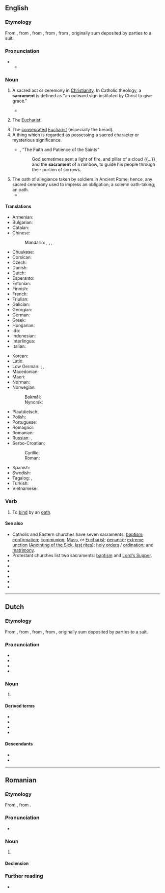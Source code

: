 ==English==

===Etymology===
From {{inh|en|enm|sacrament}}, from {{der|en|fro|sacrement}}, from {{der|en|EL.|sacrāmentum||sacrament}}, from {{der|en|la|sacrō||hallow, consecrate}}, from {{m|la|sacer||sacred, holy}}, originally sum deposited by parties to a suit.

===Pronunciation===
* {{IPA|en|/ˈsækɹəmənt/}}
** {{audio|en|LL-Q1860 (eng)-Vealhurl-sacrament.wav|Audio (UK)}}

===Noun===
{{en-noun}}

# {{lb|en|Christianity}} A sacred act or ceremony in [[Christianity]]. In Catholic theology, a '''sacrament''' is defined as "an outward sign instituted by Christ to give grace."
#* {{quote-journal|1=en|date=25. October 2018|author={{w|Massimo Introvigne}}|title=The Church of Almighty God: The Most Persecuted Religious Movement In China|magazine={{w|Bitter Winter}}|url=https://bitterwinter.org/what-is-the-church-of-almighty-god/|text=There is no formal liturgy in The Church of Almighty God, nor '''sacraments''' such as baptism or eucharist.}}
# {{lb|en|in particular}} The [[Eucharist]].
# The [[consecrated]] [[Eucharist]] (especially the bread).
# A thing which is regarded as possessing a sacred character or mysterious significance.
#* {{RQ:Taylor 27}}, "The Faith and Patience of the Saints"
#*: God sometimes sent a light of fire, and pillar of a cloud {{...}} and the '''sacrament''' of a rainbow, to guide his people through their portion of sorrows.
# The oath of allegiance taken by soldiers in Ancient Rome; hence, any sacred ceremony used to impress an obligation; a solemn oath-taking; an oath.
#* {{RQ:Shakespeare All's Well|IV|iii|passage=I'll take the '''sacrament''' on 't.}}

====Translations====
{{trans-top|sacred act or ceremony}}
* Armenian: {{t+|hy|խորհուրդ}}
* Bulgarian: {{t+|bg|тайнство|n}}
* Catalan: {{t+|ca|sagrament|m}}
* Chinese:
*: Mandarin: {{t+|cmn|聖事}}, {{t+|cmn|圣事|tr=shèngshì}}, {{t+|cmn|聖禮}}, {{t+|cmn|圣礼|tr=shènglǐ}}
* Chuukese: {{t|chk|sakramen}}
* Corsican: {{t-needed|co}}
* Czech: {{t+|cs|svátost|f}}
* Danish: {{t|da|sakramente|n}}
* Dutch: {{t+|nl|sacrament|n}}
* Esperanto: {{t|eo|sakramento}}
* Estonian: {{t-needed|et}}
* Finnish: {{t+|fi|sakramentti}}
* French: {{t+|fr|sacrement|m}}
* Friulian: {{t-needed|fur}}
* Galician: {{t+|gl|sacramento|m}}
* Georgian: {{t|ka|ზიარება}}
* German: {{t+|de|Sakrament|n}}
* Greek: {{t+|el|μυστήριο|n}}
* Hungarian: {{t+|hu|szentség}}
* Ido: {{t+|io|sakramento}}
* Indonesian: {{t+|id|sakramen}}
* Interlingua: {{t|ia|sacramento}}
* Italian: {{t+|it|sacramento|m}}
{{trans-mid}}
* Korean: {{t+|ko|성사}}
* Latin: {{t|la|sacrāmentum|n}}
* Low German: {{t|nds|Sakrament|n}}; {{t|nds|Sakramänt|n}} {{q|Paderbornisch}}, {{t|nds|Sakramänte|n}} {{q|Sauerländisch}}
* Macedonian: {{t|mk|све́та та́јна|f}}
* Maori: {{t|mi|hākarameta}}
* Norman: {{t|nrf|sacrément|m}}
* Norwegian:
*: Bokmål: {{t|nb|sakrament|n}}
*: Nynorsk: {{t|nn|sakrament|n}}
* Plautdietsch: {{t|pdt|Sakrament|n}}
* Polish: {{t+|pl|sakrament|m}}
* Portuguese: {{t+|pt|sacramento|m}}
* Romagnol: {{t-needed|rgn}}
* Romanian: {{t-needed|ro}}
* Russian: {{t+|ru|та́инство|n}}, {{t+|ru|сакрамент|m}}
* Serbo-Croatian:
*: Cyrillic: {{t|sh|сакра̀мент|m}}
*: Roman: {{t+|sh|sakràment|m}}
* Spanish: {{t+|es|sacramento|m}}
* Swedish: {{t+|sv|sakrament|n}}
* Tagalog: {{t|tl|galimbanal}}, {{t|tl|sakramento}}
* Turkish: {{t|tr|kutsantı}}
* Vietnamese: {{t|vi|bí tích}}
{{trans-bottom}}

===Verb===
{{en-verb}}

# {{lb|en|transitive}} To [[bind]] by an [[oath]].

====See also====
* Catholic and Eastern churches have seven sacraments: [[baptism]]; [[confirmation]]; [[communion]], [[Mass]], or [[Eucharist]]; [[penance]]; [[extreme unction]] ([[Anointing of the Sick]], [[last rites]]); [[take holy orders|holy orders]] / [[ordination]]; and [[matrimony]].
* Protestant churches list two sacraments: [[baptism]] and [[Lord's Supper]].
* {{l|en|Eucharistic liturgy}}
* {{l|en|Holy Eucharist}}
* {{l|en|Holy Sacrament}}
* {{l|en|Liturgy}}
* {{l|en|Lord's Supper}}
* {{pedialite}}

----

==Dutch==
{{wikipedia|lang=nl}}

===Etymology===
From {{der|nl|fro|sacrament}}, from {{der|nl|EL.|sacrāmentum||sacrament}}, from {{der|nl|la|sacrō||hallow, consecrate}}, from {{m|la|sacer||sacred, holy}}, originally sum deposited by parties to a suit.

===Pronunciation===
* {{IPA|nl|/ˌsaː.kraːˈmɛnt/}}
* {{audio|nl|Nl-sacrament.ogg|Audio}}
* {{hyphenation|nl|sa|cra|ment}}
* {{rhymes|nl|ɛnt|s=3}}

===Noun===
{{nl-noun|n|-en|-}}

# {{lb|nl|Christianity}} {{l|en|sacrament}}

====Derived terms====
* {{l|nl|laatste sacramenten}}
* {{l|nl|sacramenteel}}
* {{l|nl|sacramentsaltaar}}
* {{l|nl|Sacramentsdag}}

====Descendants====
* {{desc|dcr|sacrament}}
* {{desc|id|sakramen|bor=1}}

----

==Romanian==

===Etymology===
From {{bor|ro|fr|sacrement}}, from {{der|ro|la|sacramentum}}.

===Pronunciation===
* {{IPA|ro|/sa.kraˈment/}}

===Noun===
{{ro-noun|n|sacramente}}

# {{l|en|sacrament}}

====Declension====
{{ro-noun-n}}

===Further reading===
* {{R:DEX}}